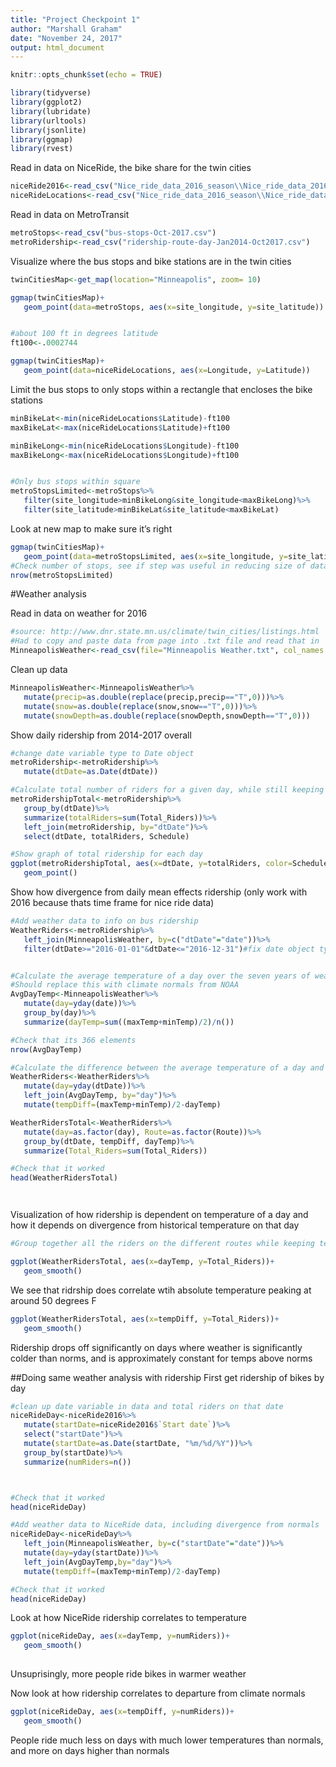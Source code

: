 ---
title: "Project Checkpoint 1"
author: "Marshall Graham"
date: "November 24, 2017"
output: html_document
---

```{r setup, include=FALSE}
knitr::opts_chunk$set(echo = TRUE)
```


```{r}
library(tidyverse)
library(ggplot2)
library(lubridate)
library(urltools)
library(jsonlite)
library(ggmap)
library(rvest)

```




Read in data on NiceRide, the bike share for the twin cities
```{r, cache=TRUE}

niceRide2016<-read_csv("Nice_ride_data_2016_season\\Nice_ride_data_2016_season\\Nice_ride_trip_history_2016_season.csv")
niceRideLocations<-read_csv("Nice_ride_data_2016_season\\Nice_ride_data_2016_season\\Nice_Ride_2016_Station_Locations.csv")

```

Read in data on MetroTransit
```{r, cache=TRUE}
metroStops<-read_csv("bus-stops-Oct-2017.csv")
metroRidership<-read_csv("ridership-route-day-Jan2014-Oct2017.csv")

```


Visualize where the bus stops and bike stations are in the twin cities
```{r, cache=TRUE}
twinCitiesMap<-get_map(location="Minneapolis", zoom= 10)

ggmap(twinCitiesMap)+
   geom_point(data=metroStops, aes(x=site_longitude, y=site_latitude))


#about 100 ft in degrees latitude
ft100<-.0002744

ggmap(twinCitiesMap)+
   geom_point(data=niceRideLocations, aes(x=Longitude, y=Latitude))


```

Limit the bus stops to only stops within a rectangle that encloses the bike stations
```{r}
minBikeLat<-min(niceRideLocations$Latitude)-ft100
maxBikeLat<-max(niceRideLocations$Latitude)+ft100

minBikeLong<-min(niceRideLocations$Longitude)-ft100
maxBikeLong<-max(niceRideLocations$Longitude)+ft100


#Only bus stops within square
metroStopsLimited<-metroStops%>%
   filter(site_longitude>minBikeLong&site_longitude<maxBikeLong)%>%
   filter(site_latitude>minBikeLat&site_latitude<maxBikeLat)
```


Look at new map to make sure it's right
```{r}

ggmap(twinCitiesMap)+
   geom_point(data=metroStopsLimited, aes(x=site_longitude, y=site_latitude))
#Check number of stops, see if step was useful in reducing size of data set
nrow(metroStopsLimited)

```

#Weather analysis

Read in data on weather for 2016
```{r, cache=TRUE}

#source: http://www.dnr.state.mn.us/climate/twin_cities/listings.html
#Had to copy and paste data from page into .txt file and read that in
MinneapolisWeather<-read_csv(file="Minneapolis Weather.txt", col_names = c("date", "maxTemp","minTemp","precip","snow","snowDepth"))
```


Clean up data
```{r}
MinneapolisWeather<-MinneapolisWeather%>%
   mutate(precip=as.double(replace(precip,precip=="T",0)))%>%
   mutate(snow=as.double(replace(snow,snow=="T",0)))%>%
   mutate(snowDepth=as.double(replace(snowDepth,snowDepth=="T",0)))

```

Show daily ridership from 2014-2017 overall
```{r}

#change date variable type to Date object
metroRidership<-metroRidership%>%
   mutate(dtDate=as.Date(dtDate))

#Calculate total number of riders for a given day, while still keeping data on what type of riding day it was (Holiday, weekday, etc.)
metroRidershipTotal<-metroRidership%>%
   group_by(dtDate)%>%
   summarize(totalRiders=sum(Total_Riders))%>%
   left_join(metroRidership, by="dtDate")%>%
   select(dtDate, totalRiders, Schedule)

#Show graph of total ridership for each day
ggplot(metroRidershipTotal, aes(x=dtDate, y=totalRiders, color=Schedule))+
   geom_point()

```


Show how divergence from daily mean effects ridership (only work with 2016 because thats time frame for nice ride data)
```{r}

#Add weather data to info on bus ridership
WeatherRiders<-metroRidership%>%
   left_join(MinneapolisWeather, by=c("dtDate"="date"))%>%
   filter(dtDate>="2016-01-01"&dtDate<="2016-12-31")#fix date object type


#Calculate the average temperature of a day over the seven years of weather data
#Should replace this with climate normals from NOAA
AvgDayTemp<-MinneapolisWeather%>%
   mutate(day=yday(date))%>%
   group_by(day)%>%
   summarize(dayTemp=sum((maxTemp+minTemp)/2)/n())

#Check that its 366 elements
nrow(AvgDayTemp)

#Calculate the difference between the average temperature of a day and the mean average temperature of that day over the seven years of weather data 
WeatherRiders<-WeatherRiders%>%
   mutate(day=yday(dtDate))%>%
   left_join(AvgDayTemp, by="day")%>%
   mutate(tempDiff=(maxTemp+minTemp)/2-dayTemp)

WeatherRidersTotal<-WeatherRiders%>%
   mutate(day=as.factor(day), Route=as.factor(Route))%>%
   group_by(dtDate, tempDiff, dayTemp)%>%
   summarize(Total_Riders=sum(Total_Riders))

#Check that it worked
head(WeatherRidersTotal)




```


Visualization of how ridership is dependent on temperature of a day and how it depends on divergence from historical temperature on that day
```{r}

#Group together all the riders on the different routes while keeping temp data

ggplot(WeatherRidersTotal, aes(x=dayTemp, y=Total_Riders))+
   geom_smooth()
```

We see that ridrship does correlate wtih absolute temperature peaking at around 50 degrees F
```{r}
ggplot(WeatherRidersTotal, aes(x=tempDiff, y=Total_Riders))+
   geom_smooth()

```

Ridership drops off significantly on days where weather is significantly colder than norms, and is approximately constant for temps above norms


##Doing same weather analysis with ridership
First get ridership of bikes by day

```{r}

#clean up date variable in data and total riders on that date
niceRideDay<-niceRide2016%>%
   mutate(startDate=niceRide2016$`Start date`)%>%
   select("startDate")%>%
   mutate(startDate=as.Date(startDate, "%m/%d/%Y"))%>%
   group_by(startDate)%>%
   summarize(numRiders=n())



#Check that it worked
head(niceRideDay)

#Add weather data to NiceRide data, including divergence from normals
niceRideDay<-niceRideDay%>%
   left_join(MinneapolisWeather, by=c("startDate"="date"))%>%
   mutate(day=yday(startDate))%>%
   left_join(AvgDayTemp,by="day")%>% 
   mutate(tempDiff=(maxTemp+minTemp)/2-dayTemp)

#Check that it worked
head(niceRideDay)


```

Look at how NiceRide ridership correlates to temperature
```{R}
ggplot(niceRideDay, aes(x=dayTemp, y=numRiders))+
   geom_smooth()
   
```

Unsuprisingly, more people ride bikes in warmer weather

Now look at how ridership correlates to departure from climate normals
```{R}
ggplot(niceRideDay, aes(x=tempDiff, y=numRiders))+
   geom_smooth()

```
People ride much less on days with much lower temperatures than normals, and more on days higher than normals



